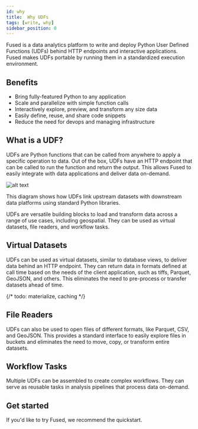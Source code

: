 ```yaml
---
id: why
title:  Why UDFs
tags: [write, why]
sidebar_position: 0
---
```


Fused is a data analytics platform to write and deploy Python User Defined Functions (UDFs) behind HTTP endpoints and interactive applications. Fused makes UDFs portable by running them in a standardized execution environment.

## Benefits

- Bring fully-featured Python to any application
- Scale and parallelize with simple function calls
- Interactively explore, preview, and transform any size data
- Easily define, reuse, and share code snippets
- Reduce the need for devops and managing infrastructure



## What is a UDF?

UDFs are Python functions that can be called from anywhere to apply a specific operation to data. Out of the box, UDFs have an HTTP endpoint that can be called to run the function and return the output. This allows Fused to easily integrate with data applications and deliver data on-demand.



![alt text](https://fused-magic.s3.us-west-2.amazonaws.com/docs_assets/ecosystem_diagram.png)

This diagram shows how UDFs link upstream datasets with downstream data platforms using standard Python libraries. 


UDFs are versatile building blocks to load and transform data across a range of use cases, including geospatial. They can be used as virtual datasets, file readers, and workflow tasks. 

## Virtual Datasets

UDFs can be used as virtual datasets, similar to database views, to deliver data behind an HTTP endpoint. They can return data in formats defined at call time based on the needs of the client application, such as tiffs, Parquet, GeoJSON, and others. This eliminates the need to pre-process or transfer datasets ahead of time. 

{/* todo: materialize, caching */}

## File Readers

UDFs can also be used to open files of different formats, like Parquet, CSV, and GeoJSON. This provides a standard interface to easily explore files in buckets and eliminates the need to move, copy, or transform entire datasets.

## Workflow Tasks

Multiple UDFs can be assembled to create complex workflows. They can serve as reusable tasks in analysis pipelines that process data on-demand.

## Get started

If you'd like to try Fused, we recommend the quickstart.
